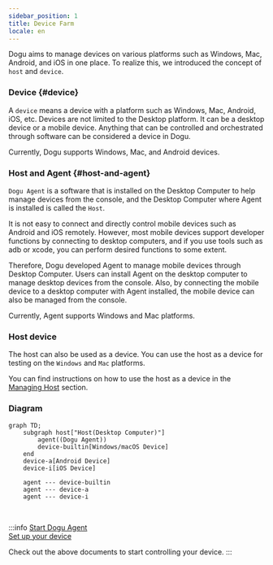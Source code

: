 ```yaml
---
sidebar_position: 1
title: Device Farm
locale: en
---
```


Dogu aims to manage devices on various platforms such as Windows, Mac, Android, and iOS in one place.
To realize this, we introduced the concept of `host` and `device`.

### Device {#device}

A `device` means a device with a platform such as Windows, Mac, Android, iOS, etc. Devices are not limited to the Desktop platform. It can be a desktop device or a mobile device.
Anything that can be controlled and orchestrated through software can be considered a device in Dogu.

Currently, Dogu supports Windows, Mac, and Android devices.

### Host and Agent {#host-and-agent}

`Dogu Agent` is a software that is installed on the Desktop Computer to help manage devices from the console, and the Desktop Computer where Agent is installed is called the `Host`.

It is not easy to connect and directly control mobile devices such as Android and iOS remotely.
However, most mobile devices support developer functions by connecting to desktop computers, and if you use tools such as adb or xcode, you can perform desired functions to some extent.

Therefore, Dogu developed Agent to manage mobile devices through Desktop Computer.
Users can install Agent on the desktop computer to manage desktop devices from the console.
Also, by connecting the mobile device to a desktop computer with Agent installed, the mobile device can also be managed from the console.

Currently, Agent supports Windows and Mac platforms.

### Host device

The host can also be used as a device. You can use the host as a device for testing on the `Windows` and `Mac` platforms.

You can find instructions on how to use the host as a device in the [Managing Host](/management/organization/host) section.

### Diagram

```mermaid
graph TD;
    subgraph host["Host(Desktop Computer)"]
        agent((Dogu Agent))
        device-builtin[Windows/macOS Device]
    end
    device-a[Android Device]
    device-i[iOS Device]

    agent --- device-builtin
    agent --- device-a
    agent --- device-i

```

<br />

:::info
[Start Dogu Agent](host/get-started)  
[Set up your device](device/settings)

Check out the above documents to start controlling your device.
:::
